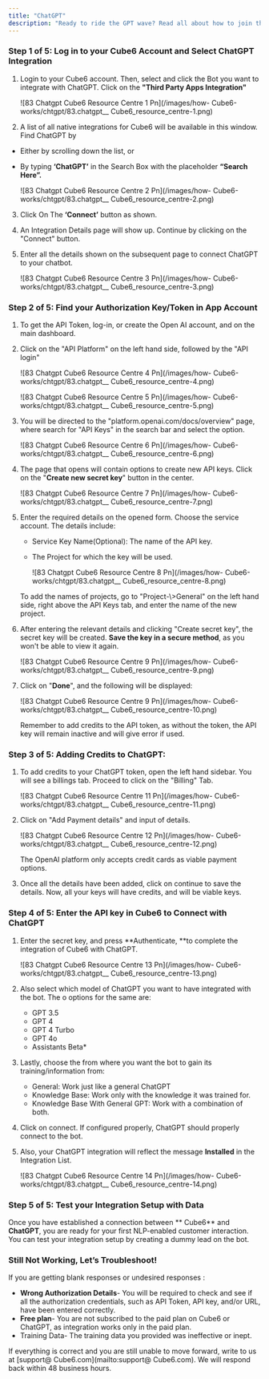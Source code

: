 ```yaml
---
title: "ChatGPT"
description: "Ready to ride the GPT wave? Read all about how to join the automation revolution with  Cube6 here."
---
```


### **Step 1 of 5: Log in to your  Cube6 Account and Select ChatGPT Integration**

1. Login to your  Cube6 account. Then, select and click the Bot you want to integrate with ChatGPT. Click on the **"Third Party Apps Integration"**

   ![83 Chatgpt  Cube6 Resource Centre 1 Pn](/images/how- Cube6-works/chtgpt/83.chatgpt__ Cube6_resource_centre-1.png)
2. A list of all native integrations for  Cube6 will be available in this window. Find ChatGPT by

- Either by scrolling down the list, or
- By typing ****‘ChatGPT’**** in the Search Box with the placeholder **“Search Here”.**

  ![83 Chatgpt  Cube6 Resource Centre 2 Pn](/images/how- Cube6-works/chtgpt/83.chatgpt__ Cube6_resource_centre-2.png)

3. Click On The **‘Connect’** button as shown.
4. An Integration Details page will show up. Continue by clicking on the "Connect" button.
5. Enter all the details shown on the subsequent page to connect ChatGPT to your chatbot.

   ![83 Chatgpt  Cube6 Resource Centre 3 Pn](/images/how- Cube6-works/chtgpt/83.chatgpt__ Cube6_resource_centre-3.png)

### **Step 2 of 5: Find your Authorization Key/Token in App Account**

1. To get the API Token, log-in, or create the Open AI account, and on the main dashboard.
2. Click on the "API Platform" on the left hand side, followed by the "API login"

   ![83 Chatgpt  Cube6 Resource Centre 4 Pn](/images/how- Cube6-works/chtgpt/83.chatgpt__ Cube6_resource_centre-4.png)

   ![83 Chatgpt  Cube6 Resource Centre 5 Pn](/images/how- Cube6-works/chtgpt/83.chatgpt__ Cube6_resource_centre-5.png)
3. You will be directed to the "platform.openai.com/docs/overview" page, where search for "API Keys" in the search bar and select the option.

   ![83 Chatgpt  Cube6 Resource Centre 6 Pn](/images/how- Cube6-works/chtgpt/83.chatgpt__ Cube6_resource_centre-6.png)
4. The page that opens will contain options to create new API keys. Click on the "**Create new secret key**" button in the center.

   ![83 Chatgpt  Cube6 Resource Centre 7 Pn](/images/how- Cube6-works/chtgpt/83.chatgpt__ Cube6_resource_centre-7.png)
5. Enter the required details on the opened form. Choose the service account. The details include:
   - Service Key Name(Optional): The name of the API key.
   - The Project for which the key will be used.

     ![83 Chatgpt  Cube6 Resource Centre 8 Pn](/images/how- Cube6-works/chtgpt/83.chatgpt__ Cube6_resource_centre-8.png)

   <Info>
     To add the names of projects, go to "Project-\>General" on the left hand side, right above the API Keys tab, and enter the name of the new project.
   </Info>
6. After entering the relevant details and clicking "Create secret key", the secret key will be created. **Save the key in a secure method**, as you won't be able to view it again.

   ![83 Chatgpt  Cube6 Resource Centre 9 Pn](/images/how- Cube6-works/chtgpt/83.chatgpt__ Cube6_resource_centre-9.png)
7. Click on "**Done**", and the following will be displayed:

   ![83 Chatgpt  Cube6 Resource Centre 9 Pn](/images/how- Cube6-works/chtgpt/83.chatgpt__ Cube6_resource_centre-10.png)

   <Warning>
     Remember to add credits to the API token, as without the token, the API key will remain inactive and will give error if used.
   </Warning>

### **Step 3 of 5: Adding Credits to ChatGPT:**

1. To add credits to your ChatGPT token, open the left hand sidebar. You will see a billings tab. Proceed to click on the "Billing" Tab.

   ![83 Chatgpt  Cube6 Resource Centre 11 Pn](/images/how- Cube6-works/chtgpt/83.chatgpt__ Cube6_resource_centre-11.png)
2. Click on "Add Payment details" and input of details.

   ![83 Chatgpt  Cube6 Resource Centre 12 Pn](/images/how- Cube6-works/chtgpt/83.chatgpt__ Cube6_resource_centre-12.png)

   <Info>
     The OpenAI platform only accepts credit cards as viable payment options.
   </Info>
3. Once all the details have been added, click on continue to save the details. Now, all your keys will have credits, and will be viable keys.

### **Step 4 of 5: Enter the API key in  Cube6 to Connect with ChatGPT**

1. Enter the secret key, and press \*\*Authenticate, \*\*to complete the integration of  Cube6 with ChatGPT.

   ![83 Chatgpt  Cube6 Resource Centre 13 Pn](/images/how- Cube6-works/chtgpt/83.chatgpt__ Cube6_resource_centre-13.png)
2. Also select which model of ChatGPT you want to have integrated with the bot. The o options for the same are:
   - GPT 3.5
   - GPT 4
   - GPT 4 Turbo
   - GPT 4o
   - Assistants Beta\*
3. Lastly, choose the from where you want the bot to gain its training/information from:
   - General: Work just like a general ChatGPT
   - Knowledge Base: Work only with the knowledge it was trained for.
   - Knowledge Base With General GPT:  Work with a combination of both.
4. Click on connect. If configured properly, ChatGPT should properly connect to the bot.
5. Also, your ChatGPT integration will reflect the message **Installed** in the Integration List.

   ![83 Chatgpt  Cube6 Resource Centre 14 Pn](/images/how- Cube6-works/chtgpt/83.chatgpt__ Cube6_resource_centre-14.png)

### **Step 5 of 5: Test your Integration Setup with Data**

Once you have established a connection between ** Cube6** and **ChatGPT**, you are ready for your first NLP-enabled customer interaction. You can test your integration setup by creating a dummy lead on the bot.

### **Still Not Working, Let’s Troubleshoot\!**

If you are getting blank responses or undesired responses :

- **Wrong Authorization Details**- You will be required to check and see if all the authorization credentials, such as API Token, API key, and/or URL, have been entered correctly.
- **Free plan**- You are not subscribed to the paid plan on  Cube6 or ChatGPT, as integration works only in the paid plan.
- Training Data- The training data you provided was ineffective or inept.

If everything is correct and you are still unable to move forward, write to us at [support@ Cube6.com](mailto:support@ Cube6.com). We will respond back within 48 business hours.